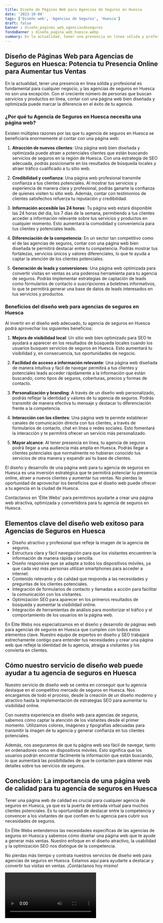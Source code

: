 ```yaml
---
title: Diseño de Páginas Web para Agencias de Seguros en Huesca
date: '2023-10-04'
tags: ['Diseño web', 'Agencias de Seguros', 'Huesca']
draft: false
banner : diseño_paginas_web_agenciasdeseguros
fondoBanner : diseño_pagina_web_huesca.webp
summary: En la actualidad, tener una presencia en línea sólida y profesional es fundamental para cualquier negocio, y las agencias de seguros en Huesca no son una excepción. Con el creciente número de personas que buscan servicios y productos en línea, contar con una página web bien diseñada y optimizada puede marcar la diferencia en el éxito de tu agencia.
---
```


## Diseño de Páginas Web para Agencias de Seguros en Huesca: Potencia tu Presencia Online para Aumentar tus Ventas

En la actualidad, tener una presencia en línea sólida y profesional es fundamental para cualquier negocio, y las agencias de seguros en Huesca no son una excepción. Con el creciente número de personas que buscan servicios y productos en línea, contar con una página web bien diseñada y optimizada puede marcar la diferencia en el éxito de tu agencia.

### ¿Por qué tu Agencia de Seguros en Huesca necesita una página web?

Existen múltiples razones por las que tu agencia de seguros en Huesca se beneficiaría enormemente al contar con una página web:

1. **Atracción de nuevos clientes**: Una página web bien diseñada y optimizada puede atraer a potenciales clientes que están buscando servicios de seguros en la región de Huesca. Con una estrategia de SEO adecuada, podrás posicionarte en los resultados de búsqueda locales y atraer tráfico cualificado a tu sitio web.

2. **Credibilidad y confianza**: Una página web profesional transmite confianza a tus clientes potenciales. Al mostrar tus servicios y experiencia de manera clara y profesional, podrás ganarte la confianza de quienes visiten tu sitio web. Además, contar con testimonios de clientes satisfechos refuerza tu reputación y credibilidad.

3. **Información accesible las 24 horas**: Tu página web estará disponible las 24 horas del día, los 7 días de la semana, permitiendo a tus clientes acceder a información relevante sobre tus servicios y productos en cualquier momento. Esto aumentará la comodidad y conveniencia para tus clientes y potenciales leads.

4. **Diferenciación de la competencia**: En un sector tan competitivo como el de las agencias de seguros, contar con una página web bien diseñada te permitirá destacar entre tu competencia. Podrás mostrar tus fortalezas, servicios únicos y valores diferenciales, lo que te ayuda a captar la atención de los clientes potenciales.

5. **Generación de leads y conversiones**: Una página web optimizada para convertir visitas en ventas es una poderosa herramienta para tu agencia de seguros. Podrás implementar estrategias de captación de leads como formularios de contacto o suscripciones a boletines informativos, lo que te permitirá generar una base de datos de leads interesados en tus servicios y productos.

### Beneficios del diseño web para agencias de seguros en Huesca

Al invertir en el diseño web adecuado, tu agencia de seguros en Huesca podrá aprovechar los siguientes beneficios:

1. **Mejora de visibilidad local**: Un sitio web bien optimizado para SEO te ayudará a aparecer en los resultados de búsqueda locales cuando los usuarios busquen servicios de seguros en Huesca. Esto aumentará tu visibilidad y, en consecuencia, tus oportunidades de negocio.

2. **Facilidad de acceso a información relevante**: Una página web diseñada de manera intuitiva y fácil de navegar permitirá a tus clientes y potenciales leads acceder rápidamente a la información que están buscando, como tipos de seguros, coberturas, precios y formas de contacto.

3. **Personalización y branding**: A través de un diseño web personalizado, podrás reflejar la identidad y valores de tu agencia de seguros. Podrás transmitir de manera efectiva tu mensaje y destacar tu diferenciación frente a la competencia.

4. **Interacción con los clientes**: Una página web te permite establecer canales de comunicación directa con tus clientes, a través de formularios de contacto, chat en línea o redes sociales. Esto fomentará la interacción y te permitirá ofrecer un servicio más personalizado.

5. **Mayor alcance**: Al tener presencia en línea, tu agencia de seguros podrá llegar a una audiencia más amplia en Huesca. Podrás llegar a clientes potenciales que normalmente no hubieran conocido tus servicios de otra manera y expandir así tu base de clientes.

El diseño y desarrollo de una página web para tu agencia de seguros en Huesca es una inversión estratégica que te permitirá potenciar tu presencia online, atraer a nuevos clientes y aumentar tus ventas. No pierdas la oportunidad de aprovechar los beneficios que el diseño web puede ofrecer a tu agencia en la ciudad de Huesca.

Contáctanos en 'Élite Webs' para permitirnos ayudarte a crear una página web atractiva, optimizada y convertidora para tu agencia de seguros en Huesca.

<GifSeo />

<Cta />

## Elementos clave del diseño web exitoso para Agencias de Seguros en Huesca

- Diseño atractivo y profesional que refleje la imagen de la agencia de seguros.
- Estructura clara y fácil navegación para que los visitantes encuentren la información de manera rápida y sencilla.
- Diseño responsive que se adapte a todos los dispositivos móviles, ya que cada vez más personas utilizan smartphones para acceder a internet.
- Contenido relevante y de calidad que responda a las necesidades y preguntas de los clientes potenciales.
- Integración de formularios de contacto y llamadas a acción para facilitar la comunicación con los visitantes.
- Optimización SEO para aparecer en los primeros resultados de búsqueda y aumentar la visibilidad online.
- Integración de herramientas de análisis para monitorizar el tráfico y el comportamiento de los usuarios en la página web.

En Élite Webs nos especializamos en el diseño y desarrollo de páginas web para agencias de seguros en Huesca que cumplen con todos estos elementos clave. Nuestro equipo de expertos en diseño y SEO trabajará estrechamente contigo para entender tus necesidades y crear una página web que refleje la identidad de tu agencia, atraiga a visitantes y los convierta en clientes.

## Cómo nuestro servicio de diseño web puede ayudar a tu agencia de seguros en Huesca

Nuestro servicio de diseño web se centra en conseguir que tu agencia destaque en el competitivo mercado de seguros en Huesca. Nos encargamos de todo el proceso, desde la creación de un diseño moderno y atractivo hasta la implementación de estrategias SEO para aumentar tu visibilidad online.

Con nuestra experiencia en diseño web para agencias de seguros, sabemos cómo captar la atención de los visitantes desde el primer momento. Utilizamos colores, imágenes y tipografías adecuadas para transmitir la imagen de tu agencia y generar confianza en tus clientes potenciales.

Además, nos aseguramos de que tu página web sea fácil de navegar, tanto en ordenadores como en dispositivos móviles. Esto significa que los usuarios podrán encontrar fácilmente la información que están buscando, lo que aumentará las posibilidades de que te contacten para obtener más detalles sobre tus servicios de seguros.

## Conclusión: La importancia de una página web de calidad para tu agencia de seguros en Huesca

Tener una página web de calidad es crucial para cualquier agencia de seguros en Huesca, ya que es la puerta de entrada virtual para muchos clientes potenciales. Es tu oportunidad de destacar entre la competencia y convencer a los visitantes de que confíen en tu agencia para cubrir sus necesidades de seguros.

En Élite Webs entendemos las necesidades específicas de las agencias de seguros en Huesca y sabemos cómo diseñar una página web que te ayude a generar más ventas. Nuestro enfoque en el diseño atractivo, la usabilidad y la optimización SEO nos distingue de la competencia.

No pierdas más tiempo y contrata nuestros servicios de diseño web para agencias de seguros en Huesca. Estamos aquí para ayudarte a destacar y convertir tus visitas en ventas. ¡Contáctanos hoy mismo!

<Video />

<CtaBot job='Agencias de Seguros' city='Huesca'/>

<Gmaps query='Huesca+españa+maps' />